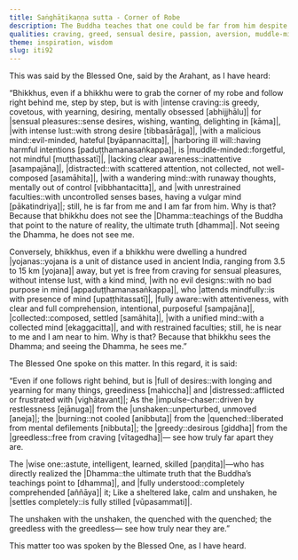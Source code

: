 ```yaml
---
title: Saṅghāṭikaṇṇa sutta - Corner of Robe
description: The Buddha teaches that one could be far from him despite being physically close, and one could be near to him despite being physically far. When one sees the Dhamma, one sees the Buddha.
qualities: craving, greed, sensual desire, passion, aversion, muddle-minded, negligence, distraction, adventurous, having many desires, anxiety, loving-kindness, collectedness, mindfulness, complete comprehension, dispassion, full awareness, one-pointedness, quenching, imperturbable, recollection of the Dhamma, companionship
theme: inspiration, wisdom
slug: iti92
---
```


This was said by the Blessed One, said by the Arahant, as I have heard:

“Bhikkhus, even if a bhikkhu were to grab the corner of my robe and follow right behind me, step by step, but is with |intense craving::is greedy, covetous, with yearning, desiring, mentally obsessed [abhijjhālu]| for |sensual pleasures::sense desires, wishing, wanting, delighting in [kāma]|, |with intense lust::with strong desire [tibbasārāga]|, |with a malicious mind::evil-minded, hateful [byāpannacitta]|, |harboring ill will::having harmful intentions [paduṭṭhamanasaṅkappa]|, is |muddle-minded::forgetful, not mindful [muṭṭhassatī]|, |lacking clear awareness::inattentive [asampajāna]|, |distracted::with scattered attention, not collected, not well-composed [asamāhita]|, |with a wandering mind::with runaway thoughts, mentally out of control [vibbhantacitta]|, and |with unrestrained faculties::with uncontrolled senses bases, having a vulgar mind [pākatindriya]|; still, he is far from me and I am far from him. Why is that? Because that bhikkhu does not see the |Dhamma::teachings of the Buddha that point to the nature of reality, the ultimate truth [dhamma]|. Not seeing the Dhamma, he does not see me.

Conversely, bhikkhus, even if a bhikkhu were dwelling a hundred |yojanas::yojana is a unit of distance used in ancient India, ranging from 3.5 to 15 km [yojana]| away, but yet is free from craving for sensual pleasures, without intense lust, with a kind mind, |with no evil designs::with no bad purpose in mind [appaduṭṭhamanasaṅkappa]|, who |attends mindfully::is with presence of mind [upaṭṭhitassatī]|, |fully aware::with attentiveness, with clear and full comprehension, intentional, purposeful [sampajāna]|, |collected::composed, settled [samāhita]|, |with a unified mind::with a collected mind [ekaggacitta]|, and with restrained faculties; still, he is near to me and I am near to him. Why is that? Because that bhikkhu sees the Dhamma; and seeing the Dhamma, he sees me.”

The Blessed One spoke on this matter. In this regard, it is said:

“Even if one follows right behind,
but is |full of desires::with longing and yearning for many things, greediness [mahiccha]| and |distressed::afflicted or frustrated with [vighātavant]|;
As the |impulse-chaser::driven by restlessness [ejānuga]| from the |unshaken::unperturbed, unmoved [aneja]|;
the |burning::not cooled [anibbuta]| from the |quenched::liberated from mental defilements [nibbuta]|;
the |greedy::desirous [giddha]| from the |greedless::free from craving [vītagedha]|—
see how truly far apart they are.

The |wise one::astute, intelligent, learned, skilled [paṇḍita]|—who has directly realized the |Dhamma::the ultimate truth that the Buddha’s teachings point to [dhamma]|,
and |fully understood::completely comprehended [aññāya]| it;
Like a sheltered lake,
calm and unshaken, he |settles completely::is fully stilled [vūpasammati]|.

The unshaken with the unshaken,
the quenched with the quenched;
the greedless with the greedless—
see how truly near they are.”

This matter too was spoken by the Blessed One, as I have heard.
